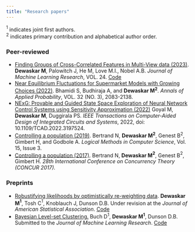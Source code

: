 ```yaml
---
title: "Research papers"
---
```


$^1$ indicates joint first authors.<br>
$^2$ indicates primary contribution and alphabetical author order.

### Peer-reviewed

- [Finding Groups of Cross-Correlated Features in Multi-View data (2023)](https://www.jmlr.org/papers/volume24/22-0581/22-0581.pdf). **Dewaskar M**, Palowitch J, He M, Love M.I., Nobel A.B. *Journal of Machine Learning Research*, VOL. 24. [Code](https://github.com/miheerdew/cbce)
-   [Near Equilibrium Fluctuations for Supermarket Models with Growing Choices (2022)](https://projecteuclid.org/journals/annals-of-applied-probability/volume-32/issue-3/Near-equilibrium-fluctuations-for-supermarket-models-with-growing-choices/10.1214/21-AAP1729.short). Bhamidi S, Budhiraja A, and **Dewaskar M$^2$**. *Annals of Applied Probability*, VOL. 32 (NO. 3), 2083-2138.
-   [NExG: Provable and Guided State Space Exploration of Neural Network Control Systems using Sensitivity Approximation (2022)](https://ieeexplore.ieee.org/document/9852756/;jsessionid=CC88E614F5A2C0E63F16C206906FF2D0) Goyal M, **Dewaskar M**, Duggirala PS. *IEEE Transactions on Computer-Aided Design of Integrated Circuits and Systems*, 2022, doi: 10.1109/TCAD.2022.3197524.
-   [Controlling a population (2019)](https://lmcs.episciences.org/5647). Bertrand N, **Dewaskar M$^2$**, Genest B$^2$, Gimbert H, and Godbole A. *Logical Methods in Computer Science*, Vol. 15, Issue 3.
-   [Controlling a population (2017)](https://drops.dagstuhl.de/entities/document/10.4230/LIPIcs.CONCUR.2017.12). Bertrand N, **Dewaskar M$^2$**, Genest B$^2$, Gimbert H. *28th International Conference on Concurrency Theory (CONCUR 2017).*

### Preprints

- [Robustifying likelihoods by optimistically re-weighting data](https://arxiv.org/abs/2303.10525). **Dewaskar M$^1$**, Tosh C$^1$, Knoblauch J, Dunson D.B. Under revision at the *Journal of American Statistical Association*. [Code](https://github.com/cjtosh/owl)
- [Bayesian Level-set Clustering.](https://arxiv.org/abs/2403.04912v1) Buch D$^1$, **Dewaskar M$^1$**, Dunson D.B. Submitted to the *Journal of Machine Learning Research*. [Code](https://github.com/davidbuch/ballet_article)
